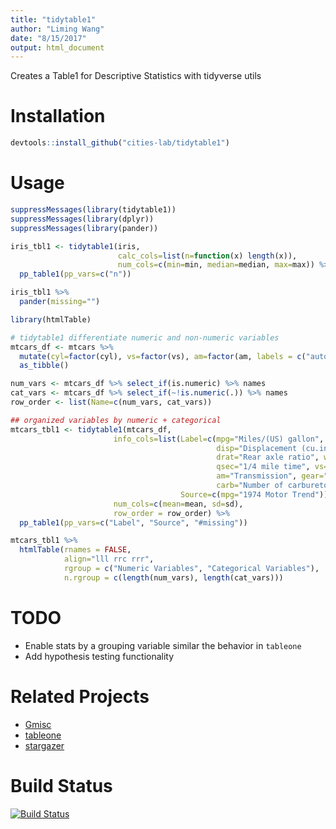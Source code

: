 ```yaml
---
title: "tidytable1"
author: "Liming Wang"
date: "8/15/2017"
output: html_document
---
```


Creates a Table1 for Descriptive Statistics with tidyverse utils

# Installation

```r
devtools::install_github("cities-lab/tidytable1")
```

# Usage
```r
suppressMessages(library(tidytable1))
suppressMessages(library(dplyr))
suppressMessages(library(pander))

iris_tbl1 <- tidytable1(iris,
                        calc_cols=list(n=function(x) length(x)),
                        num_cols=c(min=min, median=median, max=max)) %>%
  pp_table1(pp_vars=c("n")) 

iris_tbl1 %>%
  pander(missing="")
```

```r
library(htmlTable)

# tidytable1 differentiate numeric and non-numeric variables
mtcars_df <- mtcars %>%
  mutate(cyl=factor(cyl), vs=factor(vs), am=factor(am, labels = c("automatic", "manual"))) %>%
  as_tibble()

num_vars <- mtcars_df %>% select_if(is.numeric) %>% names
cat_vars <- mtcars_df %>% select_if(~!is.numeric(.)) %>% names            
row_order <- list(Name=c(num_vars, cat_vars))

## organized variables by numeric + categorical
mtcars_tbl1 <- tidytable1(mtcars_df,
                       info_cols=list(Label=c(mpg="Miles/(US) gallon", cyl="Number of cylinders", 
                                              disp="Displacement (cu.in.)", hp="Gross horsepower",
                                              drat="Rear axle ratio", wt="Weight (1000 lbs)",
                                              qsec="1/4 mile time", vs="V/S", 
                                              am="Transmission", gear="Number of forward gears",
                                              carb="Number of carburetors"),
                                      Source=c(mpg="1974 Motor Trend")),
                       num_cols=c(mean=mean, sd=sd),
                       row_order = row_order) %>%
  pp_table1(pp_vars=c("Label", "Source", "#missing"))

mtcars_tbl1 %>% 
  htmlTable(rnames = FALSE,
            align="lll rrc rrr",
            rgroup = c("Numeric Variables", "Categorical Variables"),
            n.rgroup = c(length(num_vars), length(cat_vars)))
```

# TODO

- Enable stats by a grouping variable similar the behavior in `tableone`
- Add hypothesis testing functionality

# Related Projects
- [Gmisc](https://github.com/gforge/Gmisc)
- [tableone](https://github.com/kaz-yos/tableone)
- [stargazer](https://cran.r-project.org/web/packages/stargazer/)

# Build Status

[![Build Status](https://travis-ci.org/cities-lab/tidytable1.svg?branch=master)](travis-ci.org/cities-lab/tidytable1)
